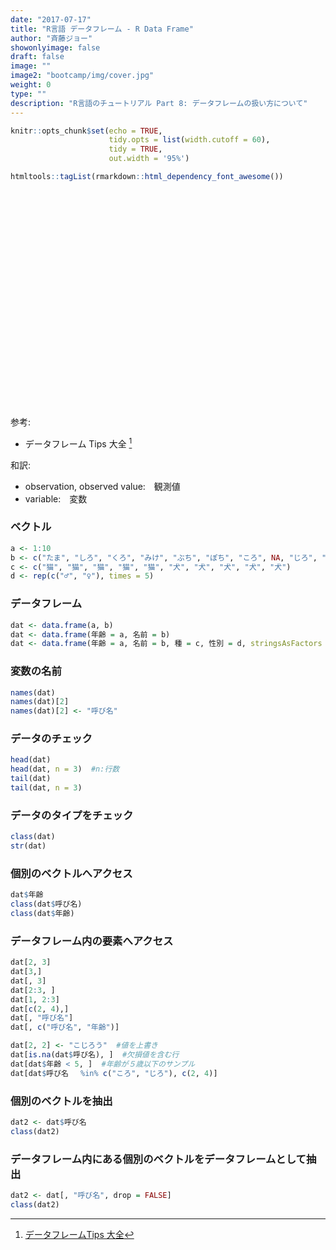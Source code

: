 ```yaml
---
date: "2017-07-17"
title: "R言語 データフレーム - R Data Frame"
author: "斉藤ジョー"
showonlyimage: false
draft: false
image: ""
image2: "bootcamp/img/cover.jpg"
weight: 0
type: ""
description: "R言語のチュートリアル Part 8: データフレームの扱い方について"
---
```


```r
knitr::opts_chunk$set(echo = TRUE, 
                      tidy.opts = list(width.cutoff = 60),
                      tidy = TRUE, 
                      out.width = '95%')
```

```r
htmltools::tagList(rmarkdown::html_dependency_font_awesome())
```

<div class="video-container">
<iframe class="center_iframe" width="560" height="315" src="" frameborder="0" allowfullscreen></iframe>
</div>


&nbsp;

参考:  

- データフレーム Tips 大全 ^[[データフレームTips 大全](http://www.okadajp.org/RWiki/?%E3%83%87%E3%83%BC%E3%82%BF%E3%83%95%E3%83%AC%E3%83%BC%E3%83%A0Tips%E5%A4%A7%E5%85%A8#t96e2dd9)]

和訳:  

- observation, observed value:　観測値  
- variable:　変数  

### ベクトル
```r
a <- 1:10
b <- c("たま", "しろ", "くろ", "みけ", "ぶち", "ぽち", "ころ", NA, "じろ", "わん")
c <- c("猫", "猫", "猫", "猫", "猫", "犬", "犬", "犬", "犬", "犬")
d <- rep(c("♂", "♀"), times = 5)
```

### データフレーム
```r
dat <- data.frame(a, b)
dat <- data.frame(年齢 = a, 名前 = b)
dat <- data.frame(年齢 = a, 名前 = b, 種 = c, 性別 = d, stringsAsFactors = FALSE)
```

### 変数の名前
```r
names(dat)
names(dat)[2]
names(dat)[2] <- "呼び名"
```

### データのチェック
```r
head(dat)
head(dat, n = 3)  #n:行数
tail(dat)
tail(dat, n = 3)
```

### データのタイプをチェック
```r
class(dat)
str(dat)
```

### 個別のベクトルへアクセス
```r
dat$年齢
class(dat$呼び名)
class(dat$年齢)
```

### データフレーム内の要素へアクセス
```r
dat[2, 3]
dat[3,]
dat[, 3]
dat[2:3, ]
dat[1, 2:3]
dat[c(2, 4),]
dat[, "呼び名"]
dat[, c("呼び名", "年齢")]

dat[2, 2] <- "こじろう"  #値を上書き
dat[is.na(dat$呼び名), ]  #欠損値を含む行
dat[dat$年齢 < 5, ]  #年齢が５歳以下のサンプル
dat[dat$呼び名　 %in% c("ころ", "じろ"), c(2, 4)]
```

### 個別のベクトルを抽出
```r
dat2 <- dat$呼び名
class(dat2)
```

### データフレーム内にある個別のベクトルをデータフレームとして抽出
```r
dat2 <- dat[, "呼び名", drop = FALSE]
class(dat2)
```